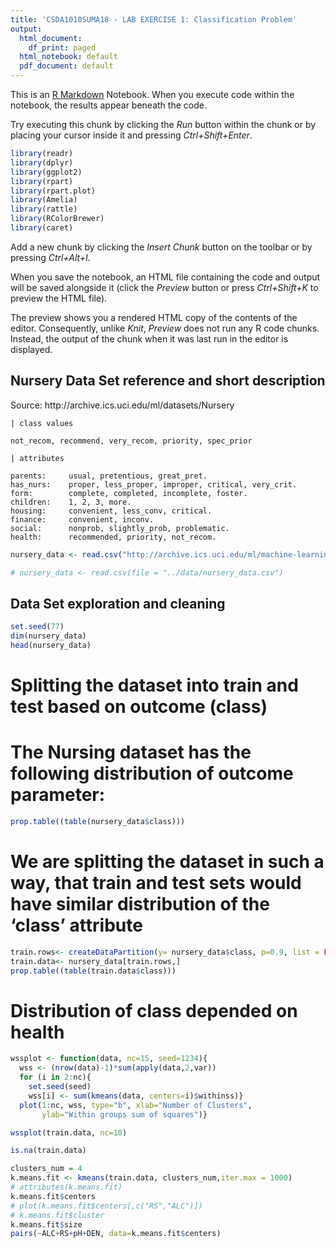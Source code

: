 ```yaml
---
title: 'CSDA1010SUMA18 - LAB EXERCISE 1: Classification Problem'
output:
  html_document:
    df_print: paged
  html_notebook: default
  pdf_document: default
---
```


This is an [R Markdown](http://rmarkdown.rstudio.com) Notebook. When you execute code within the notebook, the results appear beneath the code. 

Try executing this chunk by clicking the *Run* button within the chunk or by placing your cursor inside it and pressing *Ctrl+Shift+Enter*. 

```r
library(readr)
library(dplyr)
library(ggplot2)
library(rpart)
library(rpart.plot)
library(Amelia)
library(rattle)
library(RColorBrewer)
library(caret)
```

Add a new chunk by clicking the *Insert Chunk* button on the toolbar or by pressing *Ctrl+Alt+I*.

When you save the notebook, an HTML file containing the code and output will be saved alongside it (click the *Preview* button or press *Ctrl+Shift+K* to preview the HTML file).

The preview shows you a rendered HTML copy of the contents of the editor. Consequently, unlike *Knit*, *Preview* does not run any R code chunks. Instead, the output of the chunk when it was last run in the editor is displayed.

## Nursery Data Set reference and short description

Source: http://archive.ics.uci.edu/ml/datasets/Nursery

```
| class values

not_recom, recommend, very_recom, priority, spec_prior

| attributes

parents:     usual, pretentious, great_pret.
has_nurs:    proper, less_proper, improper, critical, very_crit.
form:        complete, completed, incomplete, foster.
children:    1, 2, 3, more.
housing:     convenient, less_conv, critical.
finance:     convenient, inconv.
social:      nonprob, slightly_prob, problematic.
health:      recommended, priority, not_recom.
```


```r
nursery_data <- read.csv("http://archive.ics.uci.edu/ml/machine-learning-databases/nursery/nursery.data", header = FALSE, col.names = c("parents","has_nurs","form","children","housing","finance","social","health","class"))

# nursery_data <- read.csv(file = "../data/nursery_data.csv")
```

## Data Set exploration and cleaning
```r
set.seed(77)
dim(nursery_data)
head(nursery_data)
```


# Splitting the dataset into train and test based on outcome (class)
# The Nursing dataset has the following distribution of outcome parameter:
```r
prop.table((table(nursery_data$class)))
```

# We are splitting the dataset in such a way, that train and test sets would have similar distribution of the 'class' attribute
```r
train.rows<- createDataPartition(y= nursery_data$class, p=0.9, list = FALSE)
train.data<- nursery_data[train.rows,]
prop.table((table(train.data$class)))
```
# Distribution of class depended on health
```r
wssplot <- function(data, nc=15, seed=1234){
  wss <- (nrow(data)-1)*sum(apply(data,2,var))
  for (i in 2:nc){
    set.seed(seed)
    wss[i] <- sum(kmeans(data, centers=i)$withinss)}
  plot(1:nc, wss, type="b", xlab="Number of Clusters",
       ylab="Within groups sum of squares")}

wssplot(train.data, nc=10) 

```
```r
is.na(train.data)
```
```r
clusters_num = 4
k.means.fit <- kmeans(train.data, clusters_num,iter.max = 1000)
# attributes(k.means.fit)
k.means.fit$centers
# plot(k.means.fit$centers[,c("RS","ALC")])
# k.means.fit$cluster
k.means.fit$size
pairs(~ALC+RS+pH+DEN, data=k.means.fit$centers)
```

